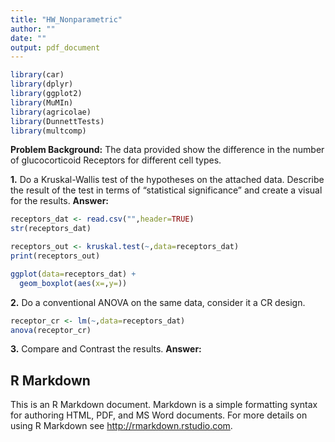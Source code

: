 ---
title: "HW_Nonparametric"
author: ""
date: ""
output: pdf_document
---

```{r setup, include=FALSE}
library(car)
library(dplyr)
library(ggplot2)
library(MuMIn)
library(agricolae)
library(DunnettTests)
library(multcomp)

```

**Problem Background:**
The data provided show the difference in the number of glucocorticoid Receptors for different cell types. 

**1.**
Do a Kruskal-Wallis test of the hypotheses on the attached data. Describe the result of the test in terms of "statistical significance" and create a visual for the results. 
**Answer:**

```{r}
receptors_dat <- read.csv("",header=TRUE)
str(receptors_dat)

receptors_out <- kruskal.test(~,data=receptors_dat)
print(receptors_out)

ggplot(data=receptors_dat) +
  geom_boxplot(aes(x=,y=))
```


**2.**
Do a conventional ANOVA on the same data, consider it a CR design. 
```{r}
receptor_cr <- lm(~,data=receptors_dat)
anova(receptor_cr)
```

**3.**
Compare and Contrast the results. 
**Answer:** 



## R Markdown

This is an R Markdown document. Markdown is a simple formatting syntax for authoring HTML, PDF, and MS Word documents. For more details on using R Markdown see <http://rmarkdown.rstudio.com>.

